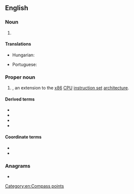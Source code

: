 {{also|sse}}
==English==

===Noun===
{{en-noun|-}}

# {{abbreviation of|en|south-southeast}}

====Translations====
{{trans-top|abbreviation of south-southeast}}
* Hungarian: {{t+|hu|DDK}}
{{trans-mid}}
* Portuguese: {{t|pt|SSE}}
{{trans-bottom}}

===Proper noun===
{{en-proper-noun}}

# {{lb|en|computing}} {{init of|en|{{w|Streaming SIMD Extensions}}|nodot=1}}, an extension to the [[x86]] [[CPU]] [[instruction set]] [[architecture]].

====Derived terms====
* {{l|en|SSE2}}
* {{l|en|SSE3}}
* {{l|en|SSSE3}}
* {{l|en|SSE4}}

====Coordinate terms====
* {{l|en|3DNow%21|3DNow!}}
* {{l|en|MMX}}

===Anagrams===
* {{anagrams|en|a=ess|-ess|-ses|ESS|Ess.|SES|SEs|ess}}

[[Category:en:Compass points]]